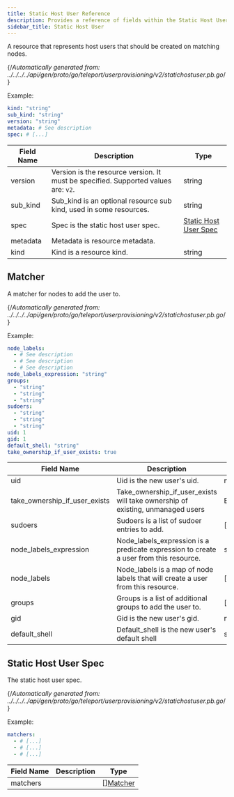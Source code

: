 ```yaml
---
title: Static Host User Reference
description: Provides a reference of fields within the Static Host User resource, which you can manage with tctl.
sidebar_title: Static Host User
---
```


A resource that represents host users that should be created on matching nodes.

{/*Automatically generated from: ../../../../api/gen/proto/go/teleport/userprovisioning/v2/statichostuser.pb.go*/}

Example:

```yaml
kind: "string"
sub_kind: "string"
version: "string"
metadata: # See description
spec: # [...]
```
|Field Name|Description|Type|
|---|---|---|
|version|Version is the resource version. It must be specified. Supported values are: `v2`.|string|
|sub_kind|Sub_kind is an optional resource sub kind, used in some resources.|string|
|spec|Spec is the static host user spec.|[Static Host User Spec](#static-host-user-spec)|
|metadata|Metadata is resource metadata.||
|kind|Kind is a resource kind.|string|

## Matcher

A matcher for nodes to add the user to.

{/*Automatically generated from: ../../../../api/gen/proto/go/teleport/userprovisioning/v2/statichostuser.pb.go*/}

Example:

```yaml
node_labels: 
  - # See description
  - # See description
  - # See description
node_labels_expression: "string"
groups: 
  - "string"
  - "string"
  - "string"
sudoers: 
  - "string"
  - "string"
  - "string"
uid: 1
gid: 1
default_shell: "string"
take_ownership_if_user_exists: true
```

|Field Name|Description|Type|
|---|---|---|
|uid|Uid is the new user's uid.|number|
|take_ownership_if_user_exists|Take_ownership_if_user_exists will take ownership of existing, unmanaged users|Boolean|
|sudoers|Sudoers is a list of sudoer entries to add.|[]string|
|node_labels_expression|Node_labels_expression is a predicate expression to create a user from this resource.|string|
|node_labels|Node_labels is a map of node labels that will create a user from this resource.|[]|
|groups|Groups is a list of additional groups to add the user to.|[]string|
|gid|Gid is the new user's gid.|number|
|default_shell|Default_shell is the new user's default shell|string|

## Static Host User Spec

The static host user spec.

{/*Automatically generated from: ../../../../api/gen/proto/go/teleport/userprovisioning/v2/statichostuser.pb.go*/}

Example:

```yaml
matchers: 
  - # [...]
  - # [...]
  - # [...]
```

|Field Name|Description|Type|
|---|---|---|
|matchers||[][Matcher](#matcher)|

